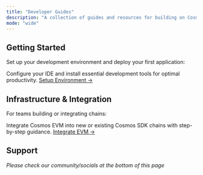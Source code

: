 ```yaml
---
title: "Developer Guides"
description: "A collection of guides and resources for building on Cosmos EVM."
mode: "wide"
---
```


## Getting Started

Set up your development environment and deploy your first application:

  <Card title="Development Environment" icon="code">
    Configure your IDE and install essential development tools for optimal productivity.
    <a href="./development-environment">Setup Environment →</a>
  </Card>


## Infrastructure & Integration

For teams building or integrating chains:

  <Card title="Chain Integration" icon="link">
    Integrate Cosmos EVM into new or existing Cosmos SDK chains with step-by-step guidance.
    <a href="/docs/evm/developers/chain-integration">Integrate EVM →</a>
  </Card>

## Support

*Please check our community/socials at the bottom of this page*